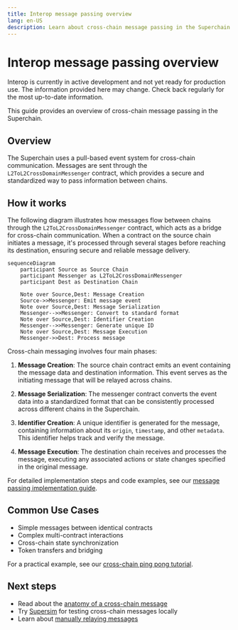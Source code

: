 ```yaml
---
title: Interop message passing overview
lang: en-US
description: Learn about cross-chain message passing in the Superchain.
---
```



# Interop message passing overview

<Callout>
  Interop is currently in active development and not yet ready for production use. The information provided here may change. Check back regularly for the most up-to-date information.
</Callout>

This guide provides an overview of cross-chain message passing in the Superchain.

## Overview

The Superchain uses a pull-based event system for cross-chain communication. Messages are sent through the `L2ToL2CrossDomainMessenger` contract, which provides a secure and standardized way to pass information between chains.

## How it works

The following diagram illustrates how messages flow between chains through the `L2ToL2CrossDomainMessenger` contract, which acts as a bridge for cross-chain communication. When a contract on the source chain initiates a message, it's processed through several stages before reaching its destination, ensuring secure and reliable message delivery.

```mermaid
sequenceDiagram
    participant Source as Source Chain
    participant Messenger as L2ToL2CrossDomainMessenger
    participant Dest as Destination Chain
    
    Note over Source,Dest: Message Creation
    Source->>Messenger: Emit message event
    Note over Source,Dest: Message Serialization
    Messenger-->>Messenger: Convert to standard format
    Note over Source,Dest: Identifier Creation
    Messenger-->>Messenger: Generate unique ID
    Note over Source,Dest: Message Execution
    Messenger->>Dest: Process message
```

Cross-chain messaging involves four main phases:

1.  **Message Creation**: The source chain contract emits an event containing the message data and destination information. This event serves as the initiating message that will be relayed across chains.

2.  **Message Serialization**: The messenger contract converts the event data into a standardized format that can be consistently processed across different chains in the Superchain.

3.  **Identifier Creation**: A unique identifier is generated for the message, containing information about its `origin`, `timestamp`, and other `metadata`. This identifier helps track and verify the message.

4.  **Message Execution**: The destination chain receives and processes the message, executing any associated actions or state changes specified in the original message.

For detailed implementation steps and code examples, see our [message passing implementation guide](https://supersim.pages.dev/guides/interop/viem).

## Common Use Cases

*   Simple messages between identical contracts
*   Complex multi-contract interactions
*   Cross-chain state synchronization
*   Token transfers and bridging

For a practical example, see our [cross-chain ping pong tutorial](https://supersim.pages.dev/guides/interop/cross-chain-contract-calls-pingpong).

## Next steps

*   Read about the [anatomy of a cross-chain message](/stack/interop/cross-chain-message)
*   Try [Supersim](supersim) for testing cross-chain messages locally
*   Learn about [manually relaying messages](https://supersim.pages.dev/guides/interop/viem?#viem-to-send-and-relay-interop-messages)
